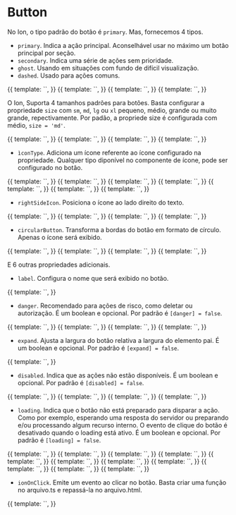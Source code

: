 
<Meta title="Ion/Navigation/Button" component={IonButtonComponent} />

# Button

No Ion, o tipo padrão do botão é `primary`. Mas, fornecemos 4 tipos.

- `primary`. Indica a ação principal. Aconselhável usar no máximo um botão principal por seção.
- `secondary`. Indica uma série de ações sem prioridade.
- `ghost`. Usando em situações com fundo de difícil visualização.
- `dashed`. Usado para ações comuns.

<Canvas>
  <Story
    name="type: primary"
    decorators={[
      moduleMetadata({
        declarations: [
          IonButtonComponent,
          IonIconComponent,
          DropdownComponent,
          IonBadgeComponent,
          InputComponent,
        ],
        imports: [CommonModule, FormsModule],
      }),
    ]}
  >
    {{
      template: `<ion-button label="Primary"></ion-button>`,
    }}
  </Story>
  <Story
    name="type: secondary"
    decorators={[
      moduleMetadata({
        declarations: [
          IonButtonComponent,
          IonIconComponent,
          DropdownComponent,
          IonBadgeComponent,
          InputComponent,
        ],
        imports: [CommonModule, FormsModule],
      }),
    ]}
  >
    {{
      template: `<ion-button label="Secondary" type="secondary"></ion-button>`,
    }}
  </Story>
  <Story
    name="type: ghost"
    decorators={[
      moduleMetadata({
        declarations: [
          IonButtonComponent,
          IonIconComponent,
          DropdownComponent,
          IonBadgeComponent,
          InputComponent,
        ],
        imports: [CommonModule, FormsModule],
      }),
    ]}
  >
    {{
      template: `<ion-button label="Ghost" type="ghost"></ion-button>`,
    }}
  </Story>
  <Story
    name="type: dashed"
    decorators={[
      moduleMetadata({
        declarations: [
          IonButtonComponent,
          IonIconComponent,
          DropdownComponent,
          IonBadgeComponent,
          InputComponent,
        ],
        imports: [CommonModule, FormsModule],
      }),
    ]}
  >
    {{
      template: `<ion-button label="Dashed" type="dashed"></ion-button>`,
    }}
  </Story>
</Canvas>

O Ion, Suporta 4 tamanhos padrões para botões. Basta configurar a propriedade `size` com `sm`, `md`, `lg` ou `xl` pequeno, médio, grande ou muito grande, repectivamente. Por padão, a propriede size é configurada com médio, `size = 'md'`.

<Canvas>
  <Story
    name="size: sm"
    decorators={[
      moduleMetadata({
        declarations: [
          IonButtonComponent,
          IonIconComponent,
          DropdownComponent,
          IonBadgeComponent,
          InputComponent,
        ],
        imports: [CommonModule, FormsModule],
      }),
    ]}
  >
    {{
      template: `<ion-button label="Small" size="sm"></ion-button>`,
    }}
  </Story>
  <Story
    name="size: md"
    decorators={[
      moduleMetadata({
        declarations: [
          IonButtonComponent,
          IonIconComponent,
          DropdownComponent,
          IonBadgeComponent,
          InputComponent,
        ],
        imports: [CommonModule, FormsModule],
      }),
    ]}
  >
    {{
      template: `<ion-button label="Medium"></ion-button>`,
    }}
  </Story>
  <Story
    name="size: lg"
    decorators={[
      moduleMetadata({
        declarations: [
          IonButtonComponent,
          IonIconComponent,
          DropdownComponent,
          IonBadgeComponent,
          InputComponent,
        ],
        imports: [CommonModule, FormsModule],
      }),
    ]}
  >
    {{
      template: `<ion-button label="Large" size="lg"></ion-button>`,
    }}
  </Story>
  <Story
    name="type: xl"
    decorators={[
      moduleMetadata({
        declarations: [
          IonButtonComponent,
          IonIconComponent,
          DropdownComponent,
          IonBadgeComponent,
          InputComponent,
        ],
        imports: [CommonModule, FormsModule],
      }),
    ]}
  >
    {{
      template: `<ion-button label="Extra-large" size="xl"></ion-button>`,
    }}
  </Story>
</Canvas>

- `ìconType`. Adiciona um ícone referente ao ícone configurado na propriedade. Qualquer tipo diponível no componente de ícone, pode ser configurado no botão.

<Canvas>
  <Story
    name="icontype"
    decorators={[
      moduleMetadata({
        declarations: [
          IonButtonComponent,
          IonIconComponent,
          DropdownComponent,
          IonBadgeComponent,
          InputComponent,
        ],
        imports: [CommonModule, FormsModule],
      }),
    ]}
  >
    {{
      template: `<ion-button iconType="pencil" tooltip="pencil" size="sm"></ion-button>`,
    }}
  </Story>
  <Story
    name="icontype in danger"
    decorators={[
      moduleMetadata({
        declarations: [
          IonButtonComponent,
          IonIconComponent,
          DropdownComponent,
          IonBadgeComponent,
          InputComponent,
        ],
        imports: [CommonModule, FormsModule],
      }),
    ]}
  >
    {{
      template: `<ion-button iconType="pencil" [danger]="true" tooltip="danger pencil" size="md"></ion-button>`,
    }}
  </Story>
  <Story
    name="icontype: trash"
    decorators={[
      moduleMetadata({
        declarations: [
          IonButtonComponent,
          IonIconComponent,
          DropdownComponent,
          IonBadgeComponent,
          InputComponent,
        ],
        imports: [CommonModule, FormsModule],
      }),
    ]}
  >
    {{
      template: `<ion-button label="Deletar" iconType="trash" size="lg"></ion-button>`,
    }}
  </Story>
  <Story
    name="icontype: loading"
    decorators={[
      moduleMetadata({
        declarations: [
          IonButtonComponent,
          IonIconComponent,
          DropdownComponent,
          IonBadgeComponent,
          InputComponent,
        ],
        imports: [CommonModule, FormsModule],
      }),
    ]}
  >
    {{
      template: `<ion-button label="" iconType="pencil" [loading]="true"></ion-button>`,
    }}
  </Story>
  <Story
    name="icontype: loading with label"
    decorators={[
      moduleMetadata({
        declarations: [
          IonButtonComponent,
          IonIconComponent,
          DropdownComponent,
          IonBadgeComponent,
          InputComponent,
        ],
        imports: [CommonModule, FormsModule],
      }),
    ]}
  >
    {{
      template: `<ion-button label="Editar" iconType="pencil" [loading]="true"></ion-button>`,
    }}
  </Story>
  <Story
    name="icontype: loading with custom loading message"
    decorators={[
      moduleMetadata({
        declarations: [
          IonButtonComponent,
          IonIconComponent,
          DropdownComponent,
          IonBadgeComponent,
          InputComponent,
        ],
        imports: [CommonModule, FormsModule],
      }),
    ]}
  >
    {{
      template: `<ion-button label="Editar" iconType="pencil" [loading]="true" loadingMessage="I'm loading"></ion-button>`,
    }}
  </Story>
  <Story
    name="iconetype: trash danger"
    decorators={[
      moduleMetadata({
        declarations: [
          IonButtonComponent,
          IonIconComponent,
          DropdownComponent,
          IonBadgeComponent,
          InputComponent,
        ],
        imports: [CommonModule, FormsModule],
      }),
    ]}
  >
    {{
      template: `<ion-button label="Deletar" iconType="trash" [danger]="true" size="xl"></ion-button>`,
    }}
  </Story>
</Canvas>

- `rightSideIcon`. Posiciona o ícone ao lado direito do texto.

<Canvas>
  <Story
    name="rightSideIcon"
    decorators={[
      moduleMetadata({
        declarations: [
          IonButtonComponent,
          IonIconComponent,
          DropdownComponent,
          IonBadgeComponent,
          InputComponent,
        ],
        imports: [CommonModule, FormsModule],
      }),
    ]}
  >
    {{
      template: `<ion-button label="Editar" iconType="pencil" [rightSideIcon]="true"></ion-button>`,
    }}
  </Story>
  <Story
    name="rightSideIcon: trash danger"
    decorators={[
      moduleMetadata({
        declarations: [
          IonButtonComponent,
          IonIconComponent,
          DropdownComponent,
          IonBadgeComponent,
          InputComponent,
        ],
        imports: [CommonModule, FormsModule],
      }),
    ]}
  >
    {{
      template: `<ion-button label="Deletar" iconType="trash" [danger]="true" [rightSideIcon]="true"></ion-button>`,
    }}
  </Story>
</Canvas>

<Canvas>
  <Story
    name="with dropdown"
    decorators={[
      moduleMetadata({
        declarations: [
          IonButtonComponent,
          IonIconComponent,
          DropdownComponent,
          IonBadgeComponent,
          InputComponent,
        ],
        imports: [CommonModule, FormsModule],
      }),
    ]}
  >
    {{
      template: `<ion-button label="Primary" [options]="[{ label: 'option 1' }, {label: 'option 2'}]"></ion-button>`,
    }}
  </Story>
  <Story
    name="with dropdown : multiple choices"
    decorators={[
      moduleMetadata({
        declarations: [
          IonButtonComponent,
          IonIconComponent,
          DropdownComponent,
          IonBadgeComponent,
          InputComponent,
        ],
        imports: [CommonModule, FormsModule],
      }),
    ]}
  >
    {{
      template: `<ion-button label="Primary" [options]="[{ label: 'option 1' }, {label: 'option 2'}]" multiple="true"></ion-button>`,
    }}
  </Story>
</Canvas>

- `circularButton`. Transforma a bordas do botão em formato de círculo. Apenas o ícone será exibido.

<Canvas>
  <Story
    name="circularButton"
    decorators={[
      moduleMetadata({
        declarations: [
          IonButtonComponent,
          IonIconComponent,
          DropdownComponent,
          IonBadgeComponent,
          InputComponent,
        ],
        imports: [CommonModule, FormsModule],
      }),
    ]}
  >
    {{
      template: `<ion-button label="Editar" iconType="pencil" tooltip="pencil" [circularButton]="true"></ion-button>`,
    }}
  </Story>
  <Story
    name="circularButton: trash danger"
    decorators={[
      moduleMetadata({
        declarations: [
          IonButtonComponent,
          IonIconComponent,
          DropdownComponent,
          IonBadgeComponent,
          InputComponent,
        ],
        imports: [CommonModule, FormsModule],
      }),
    ]}
  >
    {{
      template: `<ion-button label="Deletar" iconType="trash" tooltip="trash" [danger]="true" [circularButton]="true"></ion-button>`,
    }}
  </Story>
  <Story
    name="circularButton: trash ghost"
    decorators={[
      moduleMetadata({
        declarations: [
          IonButtonComponent,
          IonIconComponent,
          DropdownComponent,
          IonBadgeComponent,
          InputComponent,
        ],
        imports: [CommonModule, FormsModule],
      }),
    ]}
  >
    {{
      template: `<ion-button label="Deletar" iconType="close" type="ghost" [circularButton]="true"></ion-button>`,
    }}
  </Story>
  <Story
    name="circularButton: loading state"
    decorators={[
      moduleMetadata({
        declarations: [
          IonButtonComponent,
          IonIconComponent,
          DropdownComponent,
          IonBadgeComponent,
          InputComponent,
        ],
        imports: [CommonModule, FormsModule],
      }),
    ]}
  >
    {{
      template: `<ion-button label="Editar" iconType="pencil" [circularButton]="true" [loading]="true"></ion-button>`,
    }}
  </Story>
</Canvas>

E 6 outras propriedades adicionais.

- `label`. Configura o nome que será exibido no botão.

<Canvas>
  <Story
    name="label: name button"
    decorators={[
      moduleMetadata({
        declarations: [
          IonButtonComponent,
          IonIconComponent,
          DropdownComponent,
          IonBadgeComponent,
          InputComponent,
        ],
        imports: [CommonModule, FormsModule],
      }),
    ]}
  >
    {{
      template: `<ion-button label="Nome do botão"></ion-button>`,
    }}
  </Story>
</Canvas>

- `danger`. Recomendado para ações de risco, como deletar ou autorização. É um boolean e opcional. Por padrão é `[danger] = false`.

<Canvas>
  <Story
    name="danger in primary button"
    decorators={[
      moduleMetadata({
        declarations: [
          IonButtonComponent,
          IonIconComponent,
          DropdownComponent,
          IonBadgeComponent,
          InputComponent,
        ],
        imports: [CommonModule, FormsModule],
      }),
    ]}
  >
    {{
      template: `<ion-button label="Primary" [danger]=true></ion-button>`,
    }}
  </Story>
  <Story
    name="danger in secondary button"
    decorators={[
      moduleMetadata({
        declarations: [
          IonButtonComponent,
          IonIconComponent,
          DropdownComponent,
          IonBadgeComponent,
          InputComponent,
        ],
        imports: [CommonModule, FormsModule],
      }),
    ]}
  >
    {{
      template: `<ion-button label="Secondary" type="secondary" [danger]=true></ion-button>`,
    }}
  </Story>
  <Story
    name="danger in ghost button"
    decorators={[
      moduleMetadata({
        declarations: [
          IonButtonComponent,
          IonIconComponent,
          DropdownComponent,
          IonBadgeComponent,
          InputComponent,
        ],
        imports: [CommonModule, FormsModule],
      }),
    ]}
  >
    {{
      template: `<ion-button label="Ghost" type="ghost" [danger]=true></ion-button>`,
    }}
  </Story>
  <Story
    name="danger in dashed button"
    decorators={[
      moduleMetadata({
        declarations: [
          IonButtonComponent,
          IonIconComponent,
          DropdownComponent,
          IonBadgeComponent,
          InputComponent,
        ],
        imports: [CommonModule, FormsModule],
      }),
    ]}
  >
    {{
      template: `<ion-button label="Dashed" type="dashed" [danger]=true></ion-button>`,
    }}
  </Story>
</Canvas>

- `expand`. Ajusta a largura do botão relativa a largura do elemento pai. É um boolean e opcional. Por padrão é `[expand] = false`.

<Canvas>
  <Story
    name="expand: true"
    decorators={[
      moduleMetadata({
        declarations: [
          IonButtonComponent,
          IonIconComponent,
          DropdownComponent,
          IonBadgeComponent,
          InputComponent,
        ],
        imports: [CommonModule, FormsModule],
      }),
    ]}
  >
    {{
      template: `<ion-button label="Primary" [expand]=true></ion-button>`,
    }}
  </Story>
</Canvas>

- `disabled`. Indica que as ações não estão disponíveis. É um boolean e opcional. Por padrão é `[disabled] = false`.

<Canvas>
  <Story
    name="disabled in primary button"
    decorators={[
      moduleMetadata({
        declarations: [
          IonButtonComponent,
          IonIconComponent,
          DropdownComponent,
          IonBadgeComponent,
          InputComponent,
        ],
        imports: [CommonModule, FormsModule],
      }),
    ]}
  >
    {{
      template: `<ion-button label="Primary" [disabled]=true></ion-button>`,
    }}
  </Story>
  <Story
    name="disabled in secondary button"
    decorators={[
      moduleMetadata({
        declarations: [
          IonButtonComponent,
          IonIconComponent,
          DropdownComponent,
          IonBadgeComponent,
          InputComponent,
        ],
        imports: [CommonModule, FormsModule],
      }),
    ]}
  >
    {{
      template: `<ion-button label="Secondary" type="secondary" [disabled]=true></ion-button>`,
    }}
  </Story>
  <Story
    name="disabled in ghost button"
    decorators={[
      moduleMetadata({
        declarations: [
          IonButtonComponent,
          IonIconComponent,
          DropdownComponent,
          IonBadgeComponent,
          InputComponent,
        ],
        imports: [CommonModule, FormsModule],
      }),
    ]}
  >
    {{
      template: `<ion-button label="Ghost" type="ghost" [disabled]=true></ion-button>`,
    }}
  </Story>
  <Story
    name="disabled in dashed button"
    decorators={[
      moduleMetadata({
        declarations: [
          IonButtonComponent,
          IonIconComponent,
          DropdownComponent,
          IonBadgeComponent,
          InputComponent,
        ],
        imports: [CommonModule, FormsModule],
      }),
    ]}
  >
    {{
      template: `<ion-button label="Dashed" type="dashed" [disabled]=true></ion-button>`,
    }}
  </Story>
</Canvas>

- `loading`. Indica que o botão não está preparado para disparar a ação. Como por exemplo, esperando uma resposta do servidor ou preparando e/ou processando algum recurso interno. O evento de clique do botão é desativado quando o loading está ativo. É um boolean e opcional. Por padrão é `[loading] = false`.

<Canvas>
  <Story
    name="Loading in primary button"
    decorators={[
      moduleMetadata({
        declarations: [
          IonButtonComponent,
          IonIconComponent,
          DropdownComponent,
          IonBadgeComponent,
          InputComponent,
        ],
        imports: [CommonModule, FormsModule],
      }),
    ]}
  >
    {{
      template: `<ion-button label="Primary" [loading]="true"></ion-button>`,
    }}
  </Story>
  <Story
    name="Loading in secondary button"
    decorators={[
      moduleMetadata({
        declarations: [
          IonButtonComponent,
          IonIconComponent,
          DropdownComponent,
          IonBadgeComponent,
          InputComponent,
        ],
        imports: [CommonModule, FormsModule],
      }),
    ]}
  >
    {{
      template: `<ion-button label="Secondary" type="secondary" [loading]="true"></ion-button>`,
    }}
  </Story>
  <Story
    name="Loading in ghost button"
    decorators={[
      moduleMetadata({
        declarations: [
          IonButtonComponent,
          IonIconComponent,
          DropdownComponent,
          IonBadgeComponent,
          InputComponent,
        ],
        imports: [CommonModule, FormsModule],
      }),
    ]}
  >
    {{
      template: `<ion-button label="Ghost" type="ghost" [loading]="true"></ion-button>`,
    }}
  </Story>
  <Story
    name="Loading in dashed button"
    decorators={[
      moduleMetadata({
        declarations: [
          IonButtonComponent,
          IonIconComponent,
          DropdownComponent,
          IonBadgeComponent,
          InputComponent,
        ],
        imports: [CommonModule, FormsModule],
      }),
    ]}
  >
    {{
      template: `<ion-button label="Dashed" type="dashed" [loading]="true"></ion-button>`,
    }}
  </Story>
  <Story
    name="Loading in primary danger"
    decorators={[
      moduleMetadata({
        declarations: [
          IonButtonComponent,
          IonIconComponent,
          DropdownComponent,
          IonBadgeComponent,
          InputComponent,
        ],
        imports: [CommonModule, FormsModule],
      }),
    ]}
  >
    {{
      template: `<ion-button label="Primary" [danger]="true" [loading]="true"></ion-button>`,
    }}
  </Story>
  <Story
    name="Loading in primary disabled button"
    decorators={[
      moduleMetadata({
        declarations: [
          IonButtonComponent,
          IonIconComponent,
          DropdownComponent,
          IonBadgeComponent,
          InputComponent,
        ],
        imports: [CommonModule, FormsModule],
      }),
    ]}
  >
    {{
      template: `<ion-button label="Primary" [disabled]="true" [loading]="true"></ion-button>`,
    }}
  </Story>
  <Story
    name="Loading in secondary disabled button"
    decorators={[
      moduleMetadata({
        declarations: [
          IonButtonComponent,
          IonIconComponent,
          DropdownComponent,
          IonBadgeComponent,
          InputComponent,
        ],
        imports: [CommonModule, FormsModule],
      }),
    ]}
  >
    {{
      template: `<ion-button label="Secondary" type="secondary" [disabled]="true" [loading]="true"></ion-button>`,
    }}
  </Story>
  <Story
    name="Loading in ghost disabled button"
    decorators={[
      moduleMetadata({
        declarations: [
          IonButtonComponent,
          IonIconComponent,
          DropdownComponent,
          IonBadgeComponent,
          InputComponent,
        ],
        imports: [CommonModule, FormsModule],
      }),
    ]}
  >
    {{
      template: `<ion-button label="Ghost" type="ghost" [disabled]="true" [loading]="true"></ion-button>`,
    }}
  </Story>
  <Story
    name="Loading in dashed disabled button"
    decorators={[
      moduleMetadata({
        declarations: [
          IonButtonComponent,
          IonIconComponent,
          DropdownComponent,
          IonBadgeComponent,
          InputComponent,
        ],
        imports: [CommonModule, FormsModule],
      }),
    ]}
  >
    {{
      template: `<ion-button label="Dashed" type="dashed" [disabled]="true" [loading]="true"></ion-button>`,
    }}
  </Story>
  <Story
    name="Loading in secondary danger disabled button"
    decorators={[
      moduleMetadata({
        declarations: [
          IonButtonComponent,
          IonIconComponent,
          DropdownComponent,
          IonBadgeComponent,
          InputComponent,
        ],
        imports: [CommonModule, FormsModule],
      }),
    ]}
  >
    {{
      template: `<ion-button label="Primary" type="secondary" [danger]="true" [disabled]="true" [loading]="true"></ion-button>`,
    }}
  </Story>
  <Story
    name="Loading with custom message"
    decorators={[
      moduleMetadata({
        declarations: [
          IonButtonComponent,
          IonIconComponent,
          DropdownComponent,
          IonBadgeComponent,
          InputComponent,
        ],
        imports: [CommonModule, FormsModule],
      }),
    ]}
  >
    {{
      template: `<ion-button label="Primary" [loading]="true" loadingMessage="I'm loading"></ion-button>`,
    }}
  </Story>
</Canvas>

- `ionOnClick`. Emite um evento ao clicar no botão. Basta criar uma função no arquivo.ts e repassá-la no arquivo.html.

<Canvas>
  <Story
    name="ionOnClick"
    decorators={[
      moduleMetadata({
        declarations: [
          IonButtonComponent,
          IonIconComponent,
          DropdownComponent,
          IonBadgeComponent,
          InputComponent,
        ],
        imports: [CommonModule, FormsModule],
      }),
    ]}
  >
    {{
      template: `<ion-button label="Primary" (ionOnClick)="passAFunctionHere()"></ion-button>`,
    }}
  </Story>
</Canvas>
